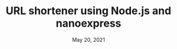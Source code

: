 ---
slug: "url-shortener-using-node-js-and-nanoexpress"
title: "URL shortener using Node.js and nanoexpress"
date: "May 20, 2021"
categories: "JavaScript, Node.js"
---